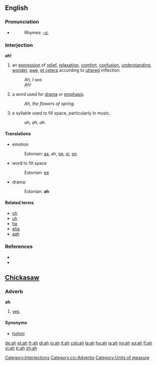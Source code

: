 ==English==
{{see|Ah|AH}}

===Pronunciation===
* {{audio|en-us-ah.ogg|Audio (US)}}
*: Rhymes: [[Rhymes:English:-ɑː|-ɑː]]

===Interjection===
'''ah!'''
# an [[expression]] of [[relief]], [[relaxation]], [[comfort]], [[confusion]], [[understanding]], [[wonder]], [[awe]], [[et cetera]] according to [[uttered]] inflection.
#: ''Ah, I see.''
#: ''Ah!''
# a word used for [[drama]] or [[emphasis]].
#: ''Ah, the flowers of spring.''
# a syllable used to fill space, particularly in music.
#: ''ah, ah, ah.''

====Translations====
* emotion
*: Estonian: [[aa]], ah, [[ee]], [[oi]], [[oo]]
* word to fill space
*: Estonian: [[ee]]
* drama:
*: Estonian: '''ah'''

====Related terms====
* [[oh]]
* [[uh]]
* [[ha]]
* [[aha]]
* [[aah]]

===References===
* {{R:American Heritage 2000|ah}}
* {{R:Dictionary.com|ah}}

==[[Chickasaw]]==
{{see|åh}}

===Adverb===
'''ah'''
# [[yes]].

====Synonyms====
* [[hohmi]]

[[Category:Interjections]]
[[Category:cic:Adverbs]]
[[Category:Units of measure]]

[[de:ah]]
[[et:ah]]
[[fr:ah]]
[[gl:ah]]
[[io:ah]]
[[it:ah]]
[[csb:ah]]
[[la:ah]]
[[hu:ah]]
[[ja:ah]]
[[no:ah]]
[[sq:ah]]
[[fi:ah]]
[[vi:ah]]
[[tr:ah]]
[[zh:ah]]